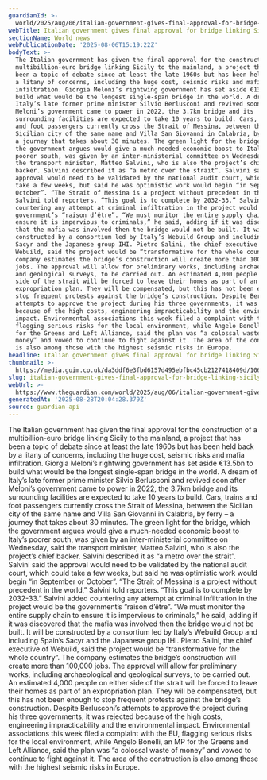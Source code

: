 ```yaml
---
guardianId: >-
  world/2025/aug/06/italian-government-gives-final-approval-for-bridge-linking-sicily-to-mainland
webTitle: Italian government gives final approval for bridge linking Sicily to mainland
sectionName: World news
webPublicationDate: '2025-08-06T15:19:22Z'
bodyText: >-
  The Italian government has given the final approval for the construction of a
  multibillion-euro bridge linking Sicily to the mainland, a project that has
  been a topic of debate since at least the late 1960s but has been held back by
  a litany of concerns, including the huge cost, seismic risks and mafia
  infiltration. Giorgia Meloni’s rightwing government has set aside €13.5bn to
  build what would be the longest single-span bridge in the world. A dream of
  Italy’s late former prime minister Silvio Berlusconi and revived soon after
  Meloni’s government came to power in 2022, the 3.7km bridge and its
  surrounding facilities are expected to take 10 years to build. Cars, trains
  and foot passengers currently cross the Strait of Messina, between the
  Sicilian city of the same name and Villa San Giovanni in Calabria, by ferry –
  a journey that takes about 30 minutes. The green light for the bridge, which
  the government argues would give a much-needed economic boost to Italy’s
  poorer south, was given by an inter-ministerial committee on Wednesday, said
  the transport minister, Matteo Salvini, who is also the project’s chief
  backer. Salvini described it as “a metro over the strait”. Salvini said the
  approval would need to be validated by the national audit court, which could
  take a few weeks, but said he was optimistic work would begin “in September or
  October”. “The Strait of Messina is a project without precedent in the world,”
  Salvini told reporters. “This goal is to complete by 2032-33.” Salvini added
  countering any attempt at criminal infiltration in the project would be the
  government’s “raison d’être”. “We must monitor the entire supply chain to
  ensure it is impervious to criminals,” he said, adding if it was discovered
  that the mafia was involved then the bridge would not be built. It will be
  constructed by a consortium led by Italy’s Webuild Group and including Spain’s
  Sacyr and the Japanese group IHI. Pietro Salini, the chief executive of
  Webuild, said the project would be “transformative for the whole country”. The
  company estimates the bridge’s construction will create more than 100,000
  jobs. The approval will allow for preliminary works, including archaeological
  and geological surveys, to be carried out. An estimated 4,000 people on either
  side of the strait will be forced to leave their homes as part of an
  expropriation plan. They will be compensated, but this has not been enough to
  stop frequent protests against the bridge’s construction. Despite Berlusconi’s
  attempts to approve the project during his three governments, it was rejected
  because of the high costs, engineering impracticability and the environmental
  impact. Environmental associations this week filed a complaint with the EU,
  flagging serious risks for the local environment, while Angelo Bonelli, an MP
  for the Greens and Left Alliance, said the plan was “a colossal waste of
  money” and vowed to continue to fight against it. The area of the construction
  is also among those with the highest seismic risks in Europe.
headline: Italian government gives final approval for bridge linking Sicily to mainland
thumbnail: >-
  https://media.guim.co.uk/da3ddf6e3fbd6157d495ebfbc45cb2127418409d/106_0_4787_3829/500.jpg
slug: italian-government-gives-final-approval-for-bridge-linking-sicily-to-mainland
webUrl: >-
  https://www.theguardian.com/world/2025/aug/06/italian-government-gives-final-approval-for-bridge-linking-sicily-to-mainland
generatedAt: '2025-08-28T20:04:28.379Z'
source: guardian-api
---
```

The Italian government has given the final approval for the construction of a multibillion-euro bridge linking Sicily to the mainland, a project that has been a topic of debate since at least the late 1960s but has been held back by a litany of concerns, including the huge cost, seismic risks and mafia infiltration. Giorgia Meloni’s rightwing government has set aside €13.5bn to build what would be the longest single-span bridge in the world. A dream of Italy’s late former prime minister Silvio Berlusconi and revived soon after Meloni’s government came to power in 2022, the 3.7km bridge and its surrounding facilities are expected to take 10 years to build. Cars, trains and foot passengers currently cross the Strait of Messina, between the Sicilian city of the same name and Villa San Giovanni in Calabria, by ferry – a journey that takes about 30 minutes. The green light for the bridge, which the government argues would give a much-needed economic boost to Italy’s poorer south, was given by an inter-ministerial committee on Wednesday, said the transport minister, Matteo Salvini, who is also the project’s chief backer. Salvini described it as “a metro over the strait”. Salvini said the approval would need to be validated by the national audit court, which could take a few weeks, but said he was optimistic work would begin “in September or October”. “The Strait of Messina is a project without precedent in the world,” Salvini told reporters. “This goal is to complete by 2032-33.” Salvini added countering any attempt at criminal infiltration in the project would be the government’s “raison d’être”. “We must monitor the entire supply chain to ensure it is impervious to criminals,” he said, adding if it was discovered that the mafia was involved then the bridge would not be built. It will be constructed by a consortium led by Italy’s Webuild Group and including Spain’s Sacyr and the Japanese group IHI. Pietro Salini, the chief executive of Webuild, said the project would be “transformative for the whole country”. The company estimates the bridge’s construction will create more than 100,000 jobs. The approval will allow for preliminary works, including archaeological and geological surveys, to be carried out. An estimated 4,000 people on either side of the strait will be forced to leave their homes as part of an expropriation plan. They will be compensated, but this has not been enough to stop frequent protests against the bridge’s construction. Despite Berlusconi’s attempts to approve the project during his three governments, it was rejected because of the high costs, engineering impracticability and the environmental impact. Environmental associations this week filed a complaint with the EU, flagging serious risks for the local environment, while Angelo Bonelli, an MP for the Greens and Left Alliance, said the plan was “a colossal waste of money” and vowed to continue to fight against it. The area of the construction is also among those with the highest seismic risks in Europe.
